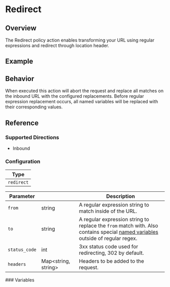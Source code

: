 
# Redirect

## Overview

The Redirect policy action enables transforming your URL using regular expressions and redirect through location header.

## Example

<ExampleHTTP />

## Behavior

When executed this action will abort the request and replace all matches on the inbound URL with the configured replacements. Before regular expression replacement occurs, all named variables will be replaced with their corresponding values.

## Reference

### Supported Directions

- Inbound

### Configuration

| Type       |
| ---------- |
| `redirect` |

| Parameter     | &nbsp;                    | Description                                                                                                                                       |
| ------------- | ------------------------- | ------------------------------------------------------------------------------------------------------------------------------------------------- |
| `from`        | string                    | A regular expression string to match inside of the URL.                                                                                           |
| `to`          | string                    | A regular expression string to replace the `from` match with. Also contains special [named variables](#named-variables) outside of regular regex. |
| `status_code` | int                       | 3xx status code used for redirecting, 302 by default.                                                                                             |
| `headers`     | Map&lt;string, string&gt; | Headers to be added to the request.                                                                                                               |

<NamedVariblesTemplates />
<VariableInterpolation type="redirect" />
### Variables
<HttpHeaderTemplates />
